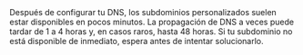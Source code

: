 <Note>
  Después de configurar tu DNS, los subdominios personalizados suelen estar disponibles en pocos minutos. La propagación de DNS a veces puede tardar de 1 a 4 horas y, en casos raros, hasta 48 horas. Si tu subdominio no está disponible de inmediato, espera antes de intentar solucionarlo.
</Note>
